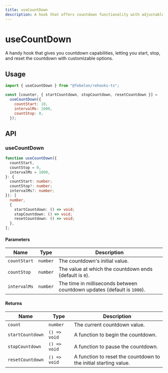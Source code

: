 ```yaml
---
title: useCountDown
description: A hook that offers countdown functionality with adjustable start, stop, and interval parameters.
---
```


# useCountDown

A handy hook that gives you countdown capabilities, letting you start, stop, and reset the countdown with customizable options.

## Usage

```jsx
import { useCountDown } from "@febelen/rehooks-ts";

const [counter, { startCountdown, stopCountdown, resetCountdown }] =
  useCountDown({
    countStart: 10,
    intervalMs: 1000,
    countStop: 0,
  });
```

## API

### useCountDown

```ts
function useCountDown({
  countStart,
  countStop = 0,
  intervalMs = 1000,
}: {
  countStart: number;
  countStop?: number;
  intervalMs?: number;
}): [
  number,
  {
    startCountdown: () => void;
    stopCountdown: () => void;
    resetCountdown: () => void;
  },
];
```

#### Parameters

| Name         | Type     | Description                                                             |
| ------------ | -------- | ----------------------------------------------------------------------- |
| `countStart` | `number` | The countdown's initial value.                                          |
| `countStop`  | `number` | The value at which the countdown ends (default is `0`).                 |
| `intervalMs` | `number` | The time in milliseconds between countdown updates (default is `1000`). |

#### Returns

| Name             | Type         | Description                                                      |
| ---------------- | ------------ | ---------------------------------------------------------------- |
| `count`          | `number`     | The current countdown value.                                     |
| `startCountdown` | `() => void` | A function to begin the countdown.                               |
| `stopCountdown`  | `() => void` | A function to pause the countdown.                               |
| `resetCountdown` | `() => void` | A function to reset the countdown to the initial starting value. |
